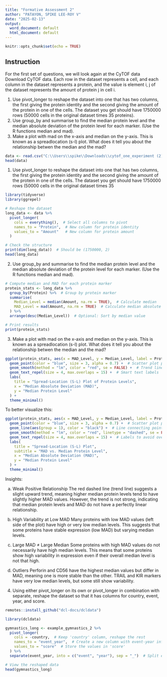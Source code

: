 ---
title: "Formative Assessment 2"
author: "PATAYON, SPIKE LEE-ROY V"
date: "2025-02-13"
output:
  word_document: default
  html_document: default
---

```{r setup, include=FALSE}
knitr::opts_chunk$set(echo = TRUE)
```

## Instruction
For the first set of questions, we will look again at the CyTOF data Download CyTOF data. Each row in the dataset represents a cell, and each column in the dataset represents a protein, and the value is element i, j of the dataset represents the amount of protein j in cell i.

1. Use pivot_longer to reshape the dataset into one that has two columns, the first giving the protein identity and the second giving the amount of the protein in one of the cells. The dataset you get should have 1750000 rows (50000 cells in the original dataset times 35
proteins).
2. Use group_by and summarise to find the median protein level and the median absolute deviation of the protein level for each marker. (Use the R functions median and mad).
3. Make a plot with mad on the x-axis and median on the y-axis. This is known as a spreadlocation (s-l) plot. What does it tell you about the relationship betwen the median and the mad?

```{r}
data <- read.csv("C:\\Users\\spike\\Downloads\\cytof_one_experiment (2).csv")
head(data)
```

1. Use pivot_longer to reshape the dataset into one that has two columns, the first giving the protein identity and the second giving the amount of the protein in one of the cells. The dataset you get should have 1750000 rows (50000 cells in the original dataset times 35

```{r}
library(tidyverse)
library(ggrepel)
```


```{r}

# Reshape the dataset
long_data <- data %>%
  pivot_longer(
    cols = everything(),  # Select all columns to pivot
    names_to = "Protein",  # New column for protein identity
    values_to = "Amount"   # New column for protein amount
  )

# Check the structure
print(dim(long_data))  # Should be (1750000, 2)
head(long_data)

```

2. Use group_by and summarise to find the median protein level and the median absolute deviation of the protein level for each marker. (Use the R functions median and mad).

```{r}
# Compute median and MAD for each protein marker
protein_stats <- long_data %>%
  group_by(Protein) %>%  # Group by protein marker
  summarise(
    Median_Level = median(Amount, na.rm = TRUE),  # Calculate median
    MAD_Level = mad(Amount, na.rm = TRUE)  # Calculate median absolute deviation
  ) %>%
  arrange(desc(Median_Level))  # Optional: Sort by median value

# Print results
print(protein_stats)
```

3. Make a plot with mad on the x-axis and median on the y-axis. This is known as a spreadlocation (s-l) plot. What does it tell you about the relationship betwen the median and the mad?
```{r}
ggplot(protein_stats, aes(x = MAD_Level, y = Median_Level, label = Protein)) +
  geom_point(color = "blue", size = 3, alpha = 0.7) +  # Scatter plot points
  geom_smooth(method = "lm", color = "red", se = FALSE) +  # Trend line
  geom_text_repel(size = 4, max.overlaps = 15) +  # Smart text labels
  labs(
    title = "Spread-Location (S-L) Plot of Protein Levels",
    x = "Median Absolute Deviation (MAD)",
    y = "Median Protein Level"
  ) +
  theme_minimal()
```
To better visualize this:
```{r}
ggplot(protein_stats, aes(x = MAD_Level, y = Median_Level, label = Protein)) +
  geom_point(color = "blue", size = 3, alpha = 0.7) +  # Scatter plot points
  geom_line(aes(group = 1), color = "black") +  # Line connecting points
  geom_smooth(method = "lm", color = "red", linetype = "dashed", se = FALSE) +  # Trend line
  geom_text_repel(size = 4, max.overlaps = 15) +  # Labels to avoid overlap
  labs(
    title = "Spread-Location (S-L) Plot",
    subtitle = "MAD vs. Median Protein Level",
    x = "Median Absolute Deviation (MAD)",
    y = "Median Protein Level"
  ) +
  theme_minimal()
```

Insights:

a. Weak Positive Relationship
The red dashed line (trend line) suggests a slight upward trend, meaning higher median protein levels tend to have slightly higher MAD values.
However, the trend is not strong, indicating that median protein levels and MAD do not have a perfectly linear relationship.

b. High Variability at Low MAD
Many proteins with low MAD values (left side of the plot) have high or very low median levels.
This suggests that some proteins have stable expression (low MAD) but varying median levels.

c. Large MAD ≠ Large Median
Some proteins with high MAD values do not necessarily have high median levels.
This means that some proteins show high variability in expression even if their overall median level is not that high.

d. Outliers
Perforin and CD56 have the highest median values but differ in MAD, meaning one is more stable than the other.
TRAIL and KIR markers have very low median levels, but some still show variability.


4. Using either pivot_longer on its own or pivot_longer in combination with separate, reshape the dataset so that it has columns for country, event, year, and score.
```{r}
remotes::install_github("dcl-docs/dcldata")
```
```{r}
library(dcldata)
```
```{r}
gymnastics_long <- example_gymnastics_2 %>%
  pivot_longer(
    cols = -country,  # Keep 'country' column, reshape the rest
    names_to = "event_year",  # Create a new column with event-year info
    values_to = "score"  # Store the values in 'score'
  ) %>%
  separate(event_year, into = c("event", "year"), sep = "_")  # Split event and year

# View the reshaped data
head(gymnastics_long)

```

